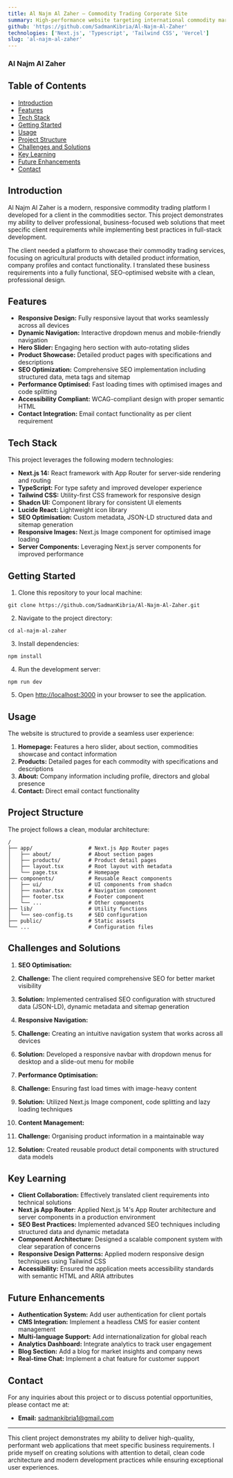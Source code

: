 ```yaml
---
title: Al Najm Al Zaher — Commodity Trading Corporate Site
summary: High-performance website targeting international commodity markets.
github: 'https://github.com/SadmanKibria/Al-Najm-Al-Zaher'
technologies: ['Next.js', 'Typescript', 'Tailwind CSS', 'Vercel']
slug: 'al-najm-al-zaher'
---
```


### Al Najm Al Zaher

## Table of Contents

- [Introduction](#introduction)
- [Features](#features)
- [Tech Stack](#tech-stack)
- [Getting Started](#getting-started)
- [Usage](#usage)
- [Project Structure](#project-structure)
- [Challenges and Solutions](#challenges-and-solutions)
- [Key Learning](#key-learning)
- [Future Enhancements](#future-enhancements)
- [Contact](#contact)

## Introduction

Al Najm Al Zaher is a modern, responsive commodity trading platform I developed
for a client in the commodities sector. This project demonstrates my ability to
deliver professional, business-focused web solutions that meet specific client
requirements while implementing best practices in full-stack development.

The client needed a platform to showcase their commodity trading services,
focusing on agricultural products with detailed product information, company
profiles and contact functionality. I translated these business requirements
into a fully functional, SEO-optimised website with a clean, professional
design.

## Features

- **Responsive Design:** Fully responsive layout that works seamlessly across
  all devices
- **Dynamic Navigation:** Interactive dropdown menus and mobile-friendly
  navigation
- **Hero Slider:** Engaging hero section with auto-rotating slides
- **Product Showcase:** Detailed product pages with specifications and
  descriptions
- **SEO Optimization:** Comprehensive SEO implementation including structured
  data, meta tags and sitemap
- **Performance Optimised:** Fast loading times with optimised images and code
  splitting
- **Accessibility Compliant:** WCAG-compliant design with proper semantic HTML
- **Contact Integration:** Email contact functionality as per client requirement

## Tech Stack

This project leverages the following modern technologies:

- **Next.js 14:** React framework with App Router for server-side rendering and
  routing
- **TypeScript:** For type safety and improved developer experience
- **Tailwind CSS:** Utility-first CSS framework for responsive design
- **Shadcn UI:** Component library for consistent UI elements
- **Lucide React:** Lightweight icon library
- **SEO Optimisation:** Custom metadata, JSON-LD structured data and sitemap
  generation
- **Responsive Images:** Next.js Image component for optimised image loading
- **Server Components:** Leveraging Next.js server components for improved
  performance

## Getting Started

1. Clone this repository to your local machine:

```shellscript
git clone https://github.com/SadmanKibria/Al-Najm-Al-Zaher.git
```

2. Navigate to the project directory:

```shellscript
cd al-najm-al-zaher
```

3. Install dependencies:

```shellscript
npm install
```

4. Run the development server:

```shellscript
npm run dev
```

5. Open [http://localhost:3000](http://localhost:3000) in your browser to see
   the application.

## Usage

The website is structured to provide a seamless user experience:

1. **Homepage:** Features a hero slider, about section, commodities showcase and
   contact information
2. **Products:** Detailed pages for each commodity with specifications and
   descriptions
3. **About:** Company information including profile, directors and global
   presence
4. **Contact:** Direct email contact functionality

## Project Structure

The project follows a clean, modular architecture:

```plaintext
/
├── app/                  # Next.js App Router pages
│   ├── about/            # About section pages
│   ├── products/         # Product detail pages
│   ├── layout.tsx        # Root layout with metadata
│   └── page.tsx          # Homepage
├── components/           # Reusable React components
│   ├── ui/               # UI components from shadcn
│   ├── navbar.tsx        # Navigation component
│   ├── footer.tsx        # Footer component
│   └── ...               # Other components
├── lib/                  # Utility functions
│   └── seo-config.ts     # SEO configuration
├── public/               # Static assets
└── ...                   # Configuration files
```

## Challenges and Solutions

1. **SEO Optimisation:**

1. **Challenge:** The client required comprehensive SEO for better market
   visibility
1. **Solution:** Implemented centralised SEO configuration with structured data
   (JSON-LD), dynamic metadata and sitemap generation

1. **Responsive Navigation:**

1. **Challenge:** Creating an intuitive navigation system that works across all
   devices
1. **Solution:** Developed a responsive navbar with dropdown menus for desktop
   and a slide-out menu for mobile

1. **Performance Optimisation:**

1. **Challenge:** Ensuring fast load times with image-heavy content
1. **Solution:** Utilized Next.js Image component, code splitting and lazy
   loading techniques

1. **Content Management:**

1. **Challenge:** Organising product information in a maintainable way
1. **Solution:** Created reusable product detail components with structured data
   models

## Key Learning

- **Client Collaboration:** Effectively translated client requirements into
  technical solutions
- **Next.js App Router:** Applied Next.js 14's App Router architecture and
  server components in a production environment
- **SEO Best Practices:** Implemented advanced SEO techniques including
  structured data and dynamic metadata
- **Component Architecture:** Designed a scalable component system with clear
  separation of concerns
- **Responsive Design Patterns:** Applied modern responsive design techniques
  using Tailwind CSS
- **Accessibility:** Ensured the application meets accessibility standards with
  semantic HTML and ARIA attributes

## Future Enhancements

- **Authentication System:** Add user authentication for client portals
- **CMS Integration:** Implement a headless CMS for easier content management
- **Multi-language Support:** Add internationalization for global reach
- **Analytics Dashboard:** Integrate analytics to track user engagement
- **Blog Section:** Add a blog for market insights and company news
- **Real-time Chat:** Implement a chat feature for customer support

## Contact

For any inquiries about this project or to discuss potential opportunities,
please contact me at:

- **Email:** [sadmankibria1@gmail.com](mailto:your.email@example.com)

---

This client project demonstrates my ability to deliver high-quality, performant
web applications that meet specific business requirements. I pride myself on
creating solutions with attention to detail, clean code architecture and modern
development practices while ensuring exceptional user experiences.
